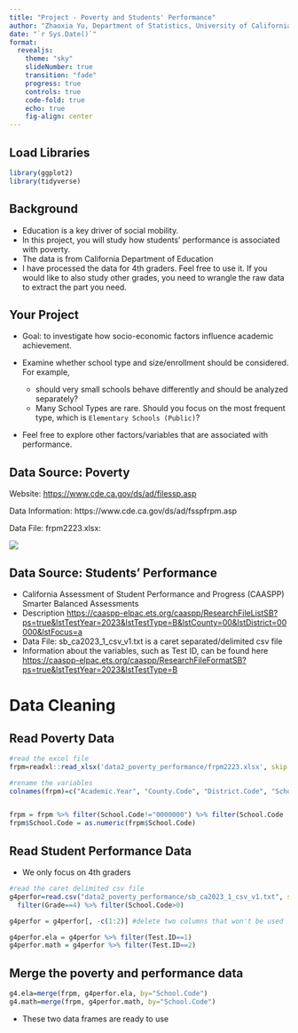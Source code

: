 ```yaml
---
title: "Project - Poverty and Students' Performance"
author: "Zhaoxia Yu, Department of Statistics, University of California, Irvine"
date: "`r Sys.Date()`"
format: 
  revealjs:
    theme: "sky"
    slideNumber: true
    transition: "fade"
    progress: true
    controls: true
    code-fold: true
    echo: true
    fig-align: center
---
```


## Load Libraries

```r
library(ggplot2)
library(tidyverse)
```

## Background

- Education is a key driver of social mobility.
- In this project, you will study how students' performance is associated with poverty. 
- The data is from California Department of Education
- I have processed the data for 4th graders. Feel free to use it. If you would like to also study other grades, you need to wrangle the raw data to extract the part you need. 

## Your Project

- Goal: to investigate how socio-economic factors influence academic achievement.

- Examine whether school type and size/enrollment should be considered. For example, 
  - should very small schools behave differently and should be analyzed separately? 
  - Many School Types are rare. Should you focus on the most frequent type, which is ``Elementary Schools (Public)``? 

- Feel free to explore other factors/variables that are associated with performance. 

## Data Source: Poverty

Website: <https://www.cde.ca.gov/ds/ad/filessp.asp>

Data Information: https://www.cde.ca.gov/ds/ad/fsspfrpm.asp

Data File: frpm2223.xlsx:

![](images/clipboard-1379949878.png)

## Data Source: Students' Performance

- California Assessment of Student Performance and Progress (CAASPP) Smarter Balanced Assessments 
- Description
<https://caaspp-elpac.ets.org/caaspp/ResearchFileListSB?ps=true&lstTestYear=2023&lstTestType=B&lstCounty=00&lstDistrict=00000&lstFocus=a>
- Data File: sb_ca2023_1_csv_v1.txt is a caret separated/delimited csv file
- Information about the variables, such as Test ID, can be found here
<https://caaspp-elpac.ets.org/caaspp/ResearchFileFormatSB?ps=true&lstTestYear=2023&lstTestType=B>



# Data Cleaning 

## Read Poverty Data

```r
#read the excel file
frpm=readxl::read_xlsx('data2_poverty_performance/frpm2223.xlsx', skip = 1, .name_repair = function(x) gsub("\\s+", "_", x))

#rename the variables
colnames(frpm)=c("Academic.Year", "County.Code", "District.Code", "School.Code", "County.Name", "District.Name", "School.Name", "District.Type", "School.Type", "Educational.Option.Type", "NSLP.Provision.Status", "Charter.School", "Charter.School.Number", "Charter.Funding.Type",  "IRC", "Low.Grade", "High.Grade", "Enrollment", "Free.Meal.Count", "Percent.Eligible.Free",  "FRPM.Count", "Percent.Eligible.FRPM",  "Enrollment_(Ages_5-17)", "Free_Meal_Count_(Ages_5-17)", "Percent_(%)_Eligible_Free_(Ages_5-17)", "FRPM_Count_(Ages_5-17)",  "Percent_(%)_Eligible_FRPM_(Ages_5-17)", "CALPADS")


frpm = frpm %>% filter(School.Code!="0000000") %>% filter(School.Code != "0000001")
frpm$School.Code = as.numeric(frpm$School.Code)
```

## Read Student Performance Data
- We only focus on 4th graders
```r
#read the caret delimited csv file
g4perfor=read.csv("data2_poverty_performance/sb_ca2023_1_csv_v1.txt", sep="^", head=T, na.strings = c("*")) %>%
  filter(Grade==4) %>% filter(School.Code>0) 

g4perfor = g4perfor[, -c(1:2)] #delete two columns that won't be used

g4perfor.ela = g4perfor %>% filter(Test.ID==1)
g4perfor.math = g4perfor %>% filter(Test.ID==2)
```

## Merge the poverty and performance data
```r
g4.ela=merge(frpm, g4perfor.ela, by="School.Code")
g4.math=merge(frpm, g4perfor.math, by="School.Code")
```

- These two data frames are ready to use
